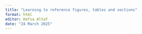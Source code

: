 ```yaml
---
title: "Learning to reference figures, tables and sections"
format: html
editor: Hafsa Altaf
date: "24 March 2025"
---
```


